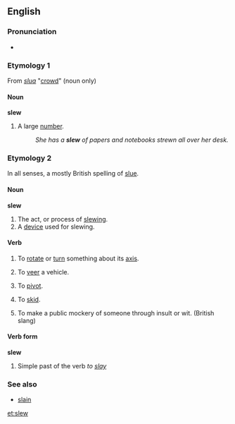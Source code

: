 ==English==

===Pronunciation===
*{{IPA|/sluː/}}

===Etymology 1===
From {{Ir.}} ''[[slua]]'' "[[crowd]]" (noun only)

====Noun====
'''slew'''
# A large [[number]].
#:''She has a '''slew''' of papers and notebooks strewn all over her desk.''

===Etymology 2===
In all senses, a mostly British spelling of [[slue]].

====Noun====
'''slew'''
# The act, or process of [[slewing]].
# A [[device]] used for slewing.

====Verb====
{{en-verb}}
# {{transitive}} To [[rotate]] or [[turn]] something about its [[axis]].
# {{transitive}} To [[veer]] a vehicle.
# {{intransitive}} To [[pivot]].
# {{intransitive}} To [[skid]].
# {{transitive}} To make a public mockery of someone through insult or wit. (British slang)

====Verb form====
'''slew'''
# Simple past of the verb ''to [[slay]]''

===See also===
* [[slain]]

[[et:slew]]